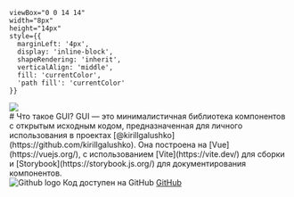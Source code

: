 

    viewBox="0 0 14 14" 
    width="8px" 
    height="14px" 
    style={{ 
      marginLeft: '4px',
      display: 'inline-block',
      shapeRendering: 'inherit',
      verticalAlign: 'middle',
      fill: 'currentColor',
      'path fill': 'currentColor'
    }}
>
  <path d="m11.1 7.35-5.5 5.5a.5.5 0 0 1-.7-.7L10.04 7 4.9 1.85a.5.5 0 1 1 .7-.7l5.5 5.5c.2.2.2.5 0 .7Z" />
</svg>

<Meta title="1. @gui/1. Интро" />

<div className="sb-container">
  <img src={Logo} className="logo" />
  <div className='sb-section-title'>
    # Что такое GUI? 
    GUI — это минималистичная библиотека компонентов с открытым исходным кодом, предназначенная для личного использования в проектах [@kirillgalushko](https://github.com/kirillgalushko). Она построена на [Vue](https://vuejs.org/), с использованием [Vite](https://vite.dev/) для сборки и [Storybook](https://storybook.js.org/) для документирования компонентов.
  </div>
</div>

<div className="sb-section sb-socials">
    <div className="sb-section-item">
      <img src={Github} alt="Github logo" className="sb-explore-image"/>
      Код доступен на GitHub
      <a
        href="https://github.com/kirillgalushko/gui"
        target="_blank"
      >GitHub<RightArrow /></a>
    </div>
</div>

<style>
  {`
  .logo {
    width: 40px;
    height: 40px;
  }
  
  .sb-container {
    margin-bottom: 48px;
  }

  .sb-section {
    width: 100%;
    display: flex;
    flex-direction: row;
    gap: 20px;
  }

  .sb-section-title {
    margin-bottom: 32px;
  }

  .sb-section a:not(h1 a, h2 a, h3 a) {
    font-size: 14px;
  }

  .sb-section-item {
    flex: 1;
    display: flex;
    flex-direction: column;
    padding: 12px;
    border: 1px solid #333;
    border-radius: 8px;
  }

  .sb-section-item p { margin-bottom: 0; }

  .sb-socials {
    display: grid;
    grid-template-columns: repeat(3, 1fr);
  }

  .sb-explore-image {
    max-height: 32px;
    align-self: flex-start;
  }

  @media screen and (max-width: 600px) {
    .sb-section {
      flex-direction: column;
    }

    .sb-socials {
      grid-template-columns: repeat(2, 1fr);
    }
  }
  `}
</style>
